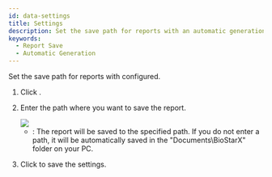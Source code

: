 ```yaml
---
id: data-settings
title: Settings
description: Set the save path for reports with an automatic generation schedule.
keywords:
  - Report Save
  - Automatic Generation
---
```


Set the save path for reports with <Cmd sid='reportApp.mainMenu.schedule' product='2' /> configured.

1. Click <Cmd sid='reportApp.mainMenu.settings' product='2' />.

2. Enter the path where you want to save the report.

   <Image src='/img/biostarx-data-settings.png' className='none' />

   * <Cmd sid='reportApp.exportReportPath' product='2' />: The report will be saved to the specified path. If you do not enter a path, it will be automatically saved in the "Documents\BioStarX" folder on your PC.

3. Click <Cmd sid="reportApp.apply" product='2' /> to save the settings.
